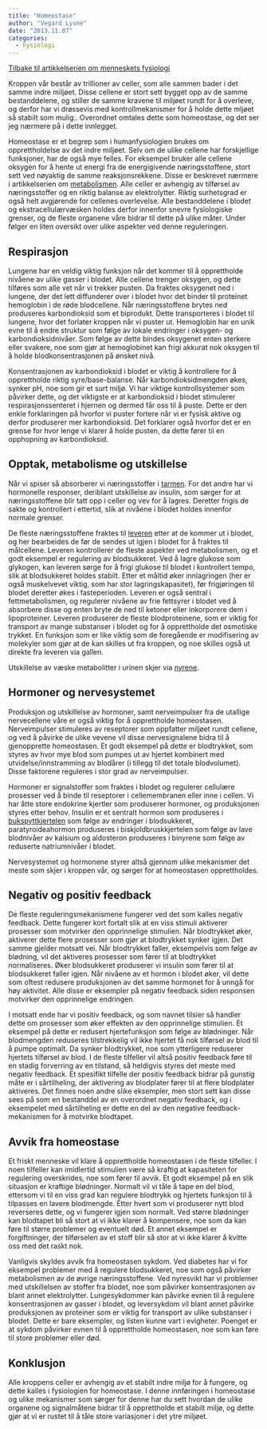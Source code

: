 ```yaml
---
title: "Homeostase"
author: "Vegard Lysne"
date: "2013.11.07"
categories: 
  - Fysiologi
---
```


[Tilbake til artikkelserien om menneskets fysiologi](../../fysiologi.html)

Kroppen vår består av trillioner av celler, som alle sammen bader i det samme indre miljøet. Disse cellene er stort sett bygget opp av de samme bestanddelene, og stiller de samme kravene til miljøet rundt for å overleve, og derfor har vi drøssevis med kontrollmekanismer for å holde dette mljøet så stabilt som mulig.. Overordnet omtales dette som homeostase, og det ser jeg nærmere på i dette innlegget.

Homeostase er et begrep som i humanfysiologien brukes om opprettholdelse av det indre miljøet. Selv om de ulike cellene har forskjellige funksjoner, har de også mye felles. For eksempel bruker alle cellene oksygen for å hente ut energi fra de energigivende næringsstoffene, stort sett ved nøyaktig de samme reaksjonsrekkene. Disse er beskrevet nærmere i artikkelserien om [metabolismen](../../metabolismen.qmd). Alle celler er avhengig av tilførsel av næringsstoffer og en riktig balanse av elektrolytter. Riktig surhetsgrad er også helt avgjørende for cellenes overlevelse. Alle bestanddelene i blodet og ekstracellulærvæsken holdes derfor innenfor snevre fysiologiske grenser, og de fleste organene våre bidrar til dette på ulike måter. Under følger en liten oversikt over ulike aspekter ved denne reguleringen.

## Respirasjon

Lungene har en veldig viktig funksjon når det kommer til å opprettholde nivåene av ulike gasser i blodet. Alle cellene trenger oksygen, og dette tilføres som alle vet når vi trekker pusten. Da fraktes oksygenet ned i lungene, der det lett diffunderer over i blodet hvor det binder til proteinet hemoglobin i de røde blodcellene. Når næringsstoffene brytes ned produseres karbondioksid som et biprodukt. Dette transporteres i blodet til lungene, hvor det forlater kroppen når vi puster ut. Hemoglobin har en unik evne til å endre struktur som følge av lokale endringer i oksygen- og karbondioksidnivåer. Som følge av dette bindes oksygenet enten sterkere eller svakere, noe som gjør at hemoglobinet kan frigi akkurat nok oksygen til å holde blodkonsentrasjonen på ønsket nivå.

Konsentrasjonen av karbondioksid i blodet er viktig å kontrollere for å opprettholde riktig syre/base-balanse. Når karbondioksidmengden økes, synker pH, noe som gir et surt miljø. Vi har viktige kontrollsystemer som påvirker dette, og det viktigste er at karbondioksid i blodet stimulerer respirasjonssenteret i hjernen og dermed får oss til å puste. Dette er den enkle forklaringen på hvorfor vi puster fortere når vi er fysisk aktive og derfor produserer mer karbondioksid. Det forklarer også hvorfor det er en grense for hvor lenge vi klarer å holde pusten, da dette fører til en opphopning av karbondioksid.

## Opptak, metabolisme og utskillelse

Når vi spiser så absorberer vi næringsstoffer i [tarmen](fordoyelse.qmd). For det andre har vi hormonelle responser, deriblant utskillelse av insulin, som sørger for at næringsstoffene blir tatt opp i celler og vev for å lagres. Deretter frigis de sakte og kontrollert i ettertid, slik at nivåene i blodet holdes innenfor normale grenser.

De fleste næringsstoffene fraktes til [leveren](lever.qmd) etter at de kommer ut i blodet, og her bearbeides de før de sendes ut igjen i blodet for å fraktes til målcellene. Leveren kontrollerer de fleste aspekter ved metabolismen, og et godt eksempel er regulering av blodsukkeret. Ved å lagre glukose som glykogen, kan leveren sørge for å frigi glukose til blodet i kontrollert tempo, slik at blodsukkeret holdes stabilt. Etter et måltid øker innlagringen (her er også muskelvevet viktig, som har stor lagringskapasitet), før frigjøringen til blodet deretter økes i fasteperioden. Leveren er også sentral i fettmetabolismen, og regulerer nivåene av frie fettsyrer i blodet ved å absorbere disse og enten bryte de ned til ketoner eller inkorporere dem i lipoproteiner. Leveren produserer de fleste blodproteinene, som er viktig for transport av mange substanser i blodet og for å opprettholde det osmotiske trykket. En funksjon som er like viktig som de foregående er modifisering av molekyler som gjør at de kan skilles ut fra kroppen, og noe skilles også ut direkte fra leveren via gallen.

Utskillelse av væske metabolitter i urinen skjer via [nyrene](nyre2.qmd).

## Hormoner og nervesystemet

Produksjon og utskillelse av hormoner, samt nerveimpulser fra de utallige nervecellene våre er også viktig for å opprettholde homeostasen. Nerveimpulser stimuleres av reseptorer som oppfatter miljøet rundt cellene, og ved å påvirke de ulike vevene vil disse nervesignalene bidra til å gjenopprette homeostasen. Et godt eksempel på dette er blodtrykket, som styres av hvor mye blod som pumpes ut av hjertet kombinert med utvidelse/innstramming av blodårer (i tillegg til det totale blodvolumet). Disse faktorene reguleres i stor grad av nerveimpulser.

Hormoner er signalstoffer som fraktes i blodet og regulerer cellulære prosesser ved å binde til reseptorer i cellemembranen eller inne i cellen. Vi har åtte store endokrine kjertler som produserer hormoner, og produksjonen styres etter behov. Insulin er et sentralt hormon som produseres i [bukspyttkjertelen](bukspyttkjertel.qmd) som følge av endringer i blodsukkeret, paratyroideahormon produseres i biskjoldbruskkjertelen som følge av lave blodnivåer av kalsium og aldosteron produseres i binyrene som følge av reduserte natriumnivåer i blodet.

Nervesystemet og hormonene styrer altså gjennom ulike mekanismer det meste som skjer i kroppen vår, og sørger for at homeostasen opprettholdes.

## Negativ og positiv feedback

De fleste reguleringsmekanismene fungerer ved det som kalles negativ feedback. Dette fungerer kort fortalt slik at en viss stimuli aktiverer prosesser som motvirker den opprinnelige stimulien. Når blodtrykket øker, aktiverer dette flere prosesser som gjør at blodtrykket synker igjen. Det samme gjelder motsatt vei. Når blodtrykket faller, eksempelvis som følge av blødning, vil det aktiveres prosesser som fører til at blodtrykket normaliseres. Øker blodsukkeret produserer vi insulin som fører til at blodsukkeret faller igjen. Når nivåene av et hormon i blodet øker, vil dette som oftest redusere produksjonen av det samme hormonet for å unngå for høy aktivitet. Alle disse er eksempler på negativ feedback siden responsen motvirker den opprinnelige endringen.

I motsatt ende har vi positiv feedback, og som navnet tilsier så handler dette om prosesser som øker effekten av den opprinnelige stimulien. Et eksempel på dette er redusert hjertefunksjon som følge av blødninger. Når blodmengden reduseres tilstrekkelig vil ikke hjertet få nok tilførsel av blod til å pumpe optimalt. Da synker blodtrykket, noe som ytterligere reduserer hjertets tilførsel av blod. I de fleste tilfeller vil altså positiv feedback føre til en stadig forverring av en tilstand, så heldigvis styres det meste med negativ feedback. Et spesifikt tilfelle der positiv feedback bidrar på gunstig måte er i sårtilheling, der aktivering av blodplater fører til at flere blodplater aktiveres. Det finnes noen andre slike eksempler, men stort sett kan disse sees på som en bestanddel av en overordnet negativ feedback, og i eksempelet med sårtilheling er dette en del av den negative feedback-mekanismen for å motvirke blodtapet.

## Avvik fra homeostase

Et friskt menneske vil klare å opprettholde homeostasen i de fleste tilfeller. I noen tilfeller kan imidlertid stimulien være så kraftig at kapasiteten for regulering overskrides, noe som fører til avvik. Et godt eksempel på en slik situasjon er kraftige blødninger. Normalt vil vi tåle å tape en del blod, ettersom vi til en viss grad kan regulere blodtrykk og hjertets funksjon til å tilpasses en lavere blodmengde. Etter hvert som vi produserer nytt blod reverseres dette, og vi fungerer igjen som normalt. Ved større blødninger kan blodtapet bli så stort at vi ikke klarer å kompensere, noe som da kan føre til større problemer og eventuelt død. Et annet eksempel er forgiftninger, der tilførselen av et stoff blir så stor at vi ikke klarer å kvitte oss med det raskt nok.

Vanligvis skyldes avvik fra homeostasen sykdom. Ved diabetes har vi for eksempel problemer med å regulere blodsukkeret, noe som også påvirker metabolismen av de øvrige næringsstoffene. Ved nyresvikt har vi problemer med utskillelsen av stoffer fra blodet, noe som påvirker konsentrasjonen av blant annet elektrolytter. Lungesykdommer kan påvirke evnen til å regulere konsentrasjonen av gasser i blodet, og leversykdom vil blant annet påvirke produksjonen av proteiner som er viktig for transport av ulike substanser i blodet. Dette er bare eksempler, og listen kunne vart i evigheter. Poenget er at sykdom påvirker evnen til å opprettholde homeostasen, noe som kan føre til store problemer eller død.

## Konklusjon

Alle kroppens celler er avhengig av et stabilt indre miljø for å fungere, og dette kalles i fysiologien for homeostase. I denne innføringen i homeostase og ulike mekanismer som sørger for denne har du sett hvordan de ulike organene og signalmåtene bidrar til å opprettholde et stabilt miljø, og dette gjør at vi er rustet til å tåle store variasjoner i det ytre miljøet.
